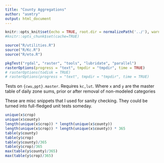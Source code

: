 ```yaml
---
title: "County Aggregations"
author: "asmtry"
output: html_document
---
```


```r
knitr::opts_knit$set(echo = TRUE, root.dir = normalizePath('../'), warning = TRUE, collapse = TRUE)
#knitr::opts_chunk$set(cache=TRUE)
```

```r
source("R/utilities.R")
source("R/Kc.R")
source("R/eto.R")

pkgTest("rgdal", "raster", "tools", "lubridate", "parallel")
rasterOptions(progress = "text", tmpdir = "tmpdir", time = TRUE)
# rasterOptions(todisk = TRUE)
# rasterOptions(progress = "text", tmpdir = "tmpdir", time = TRUE)
```

Tests on `{cwu,ppt}.master`. Requires `kc,lut`.
Where `x` and `y` are the master table of daily zone sums, 
prior or after removal of non-modeled categories

These are misc snippets that I used for sanity checking. 
They could be turned into full-fledged unit tests someday.

```r
unique(x$crop)
unique(x$county)
length(unique(x$crop)) * length(unique(x$county))
length(unique(x$crop)) * length(unique(x$county)) * 365
table(y$county)
table(y$crop)
table(y$county)/365
table(y$crop)/365
max(table(y$county)/365)
max(table(y$crop)/365)
```

